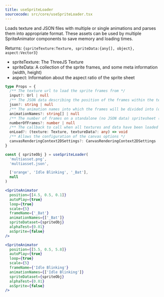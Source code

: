 ```yaml
---
title: useSpriteLoader
sourcecode: src/core/useSpriteLoader.tsx
---
```


Loads texture and JSON files with multiple or single animations and parses them into appropriate format. These assets can be used by multiple SpriteAnimator components to save memory and loading times.

Returns: `{spriteTexture:Texture, spriteData:{any[], object}, aspect:Vector3}`

- spriteTexture: The ThreeJS Texture
- spriteData: A collection of the sprite frames, and some meta information (width, height)
- aspect: Information about the aspect ratio of the sprite sheet

```ts
type Props = {
  /** The texture url to load the sprite frames from */
  input?: Url | null
  /** The JSON data describing the position of the frames within the texture (optional) */
  json?: string | null
  /** The animation names into which the frames will be divided into (optional) */
  animationNames?: string[] | null
  /** The number of frames on a standalone (no JSON data) spritesheet (optional)*/
  numberOfFrames?: number | null
  /** The callback to call when all textures and data have been loaded and parsed */
  onLoad?: (texture: Texture, textureData?: any) => void
  /** Allows the configuration of the canvas options */
  canvasRenderingContext2DSettings?: CanvasRenderingContext2DSettings
}
```

```jsx
const { spriteObj } = useSpriteLoader(
  'multiasset.png',
  'multiasset.json',

  ['orange', 'Idle Blinking', '_Bat'],
  null
)

<SpriteAnimator
  position={[4.5, 0.5, 0.1]}
  autoPlay={true}
  loop={true}
  scale={5}
  frameName={'_Bat'}
  animationNames={['_Bat']}
  spriteDataset={spriteObj}
  alphaTest={0.01}
  asSprite={false}
/>

<SpriteAnimator
  position={[5.5, 0.5, 5.8]}
  autoPlay={true}
  loop={true}
  scale={5}
  frameName={'Idle Blinking'}
  animationNames={['Idle Blinking']}
  spriteDataset={spriteObj}
  alphaTest={0.01}
  asSprite={false}
/>
```
